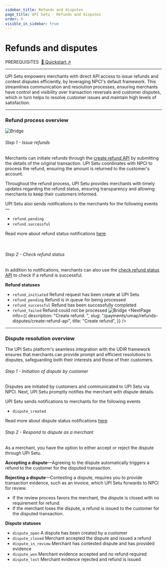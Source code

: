 ```yaml
---
sidebar_title: Refunds and disputes
page_title: UPI Setu - Refunds and disputes
order: 6
visible_in_sidebar: true
---
```


# Refunds and disputes

<Text size="small" weight="600">
  PREREQUISITES&nbsp;
</Text>
<a href="/payments/umap/quickstart" target="_self">
  🌟 Quickstart ↗
</a>

<hr class="primary" />

UPI Setu empowers merchants with direct API access to issue refunds and contest disputes efficiently, by leveraging NPCI's default framework. This streamlines communication and resolution processes, ensuring merchants have control and visibility over transaction reversals and customer disputes, which in turn helps to resolve customer issues and maintain high levels of satisfaction.

<hr class="primary" />

### Refund process overview

<img
  src="https://storage.googleapis.com/strapi-assets/latest/refund-flow-online_flow/refund-flow-online_flow.png"
  alt="Bridge"
/>

###### Step 1 - Issue refunds

Merchants can initiate refunds through the <a href="/payments/umap/api-reference#/category~refund/operation~refund#create" target="_blank">create refund API</a> by submitting the details of the original transaction. UPI Setu coordinates with NPCI to process the refund, ensuring the amount is returned to the customer's account.

Throughout the refund process, UPI Setu provides merchants
with timely updates regarding the refund status,
ensuring transparency and allowing merchants to keep
their customers informed.

UPI Setu also sends notifications to the merchants for the following events—

- `refund.pending`
- `refund.successful`

Read more about refund status notifications <a href="/payments/umap/notifications/refunds">here</a>.

<br />

###### Step 2 - Check refund status

In addition to notifications, merchants can also use the <a href="/payments/umap/api-reference#/category~refund/operation~refund#fetchById" target="_blank">check refund status API</a> to check if a refund is successful.

**Refund statuses**

- `refund_initiated` Refund request has been
  create at UPI Setu
- `refund_pending` Refund is in queue for
  being processed
- `refund_successful` Refund has been
  successfully completed
- `refund_failed` Refund could not be
  processed
  <img
    src="https://storage.googleapis.com/strapi-assets/latest/Frame_74/Frame_74.png"
    alt="Bridge"
  />
  <NextPage
    info={{
      description: "Create refund.  ",
      slug: "/payments/umap/refunds-disputes/create-refund-api",
      title: "Create refund",
    }}
  />

<hr class="primary" />

### Dispute resolution overview

The UPI Setu platform's seamless integration with the UDIR
framework ensures that merchants can provide prompt and
efficient resolutions to disputes, safeguarding both
their interests and those of their customers.

###### Step 1 - Initiation of dispute by customer

Disputes are initiated by customers and communicated to UPI Setu via NPCI. Next, UPI Setu promptly notifies the merchant with dispute details.

UPI Setu sends notifications to merchants for the following events

- `dispute_created`

Read more about dispute status notifications <a href="/payments/umap/notifications/disputes">here</a>

###### Step 2 - Respond to dispute as a merchant

As a merchant, you have the option to either accept or reject the dispute through UPI Setu.

**Accepting a dispute**—Agreeing to the dispute automatically triggers a refund to the customer for the disputed transaction.

**Rejecting a dispute**—Contesting a dispute, requires you to provide transaction evidence, such as an invoice, which UPI Setu forwards to
NPCI for review.

- If the review process favors the merchant, the dispute is closed with no requirement for refund.
- If the merchant loses the dispute, a refund is issued to the customer for the disputed transaction.

**Dispute statuses**

- `dispute_open`&nbsp;A dispute has been created
  by a customer
- `dispute_closed`&nbsp;Merchant accepted the dispute
  and issued a refund
- `dispute_in_review`&nbsp;Merchant has contested
  dispute and has provided evidence
- `dispute_won`&nbsp;Merchant evidence accepted and no refund required
- `dispute_lost`&nbsp;Merchant evidence rejected and refund is issued
